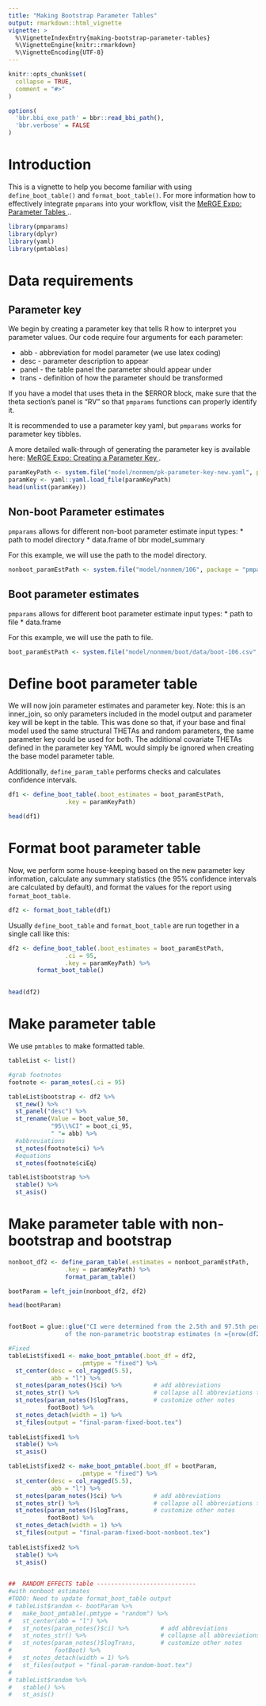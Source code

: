 ```yaml
---
title: "Making Bootstrap Parameter Tables"
output: rmarkdown::html_vignette
vignette: >
  %\VignetteIndexEntry{making-bootstrap-parameter-tables}
  %\VignetteEngine{knitr::rmarkdown}
  %\VignetteEncoding{UTF-8}
---
```



```r
knitr::opts_chunk$set(
  collapse = TRUE,
  comment = "#>"
)

options(
  'bbr.bbi_exe_path' = bbr::read_bbi_path(),
  'bbr.verbose' = FALSE
)
```

# Introduction

This is a vignette to help you become familiar with using `define_boot_table()` and `format_boot_table()`. 
For more information how to effectively integrate `pmparams` into your workflow, visit the 
<a href="https://merge.metrumrg.com/expo/expo1-nonmem-foce/posts/parameter-tables.html" target="_blank">
MeRGE Expo: Parameter Tables </a>..

```r
library(pmparams)
library(dplyr)
library(yaml)
library(pmtables)
```

# Data requirements

## Parameter key

We begin by creating a parameter key that tells R how to interpret you parameter values. Our code require four arguments for each parameter:

* abb - abbreviation for model parameter (we use latex coding)
* desc - parameter description to appear
* panel - the table panel the parameter should appear under
* trans - definition of how the parameter should be transformed

If you have a model that uses theta in the $ERROR block, make sure that the theta section's panel is "RV" so that `pmparams` functions can properly identify it. 

It is recommended to use a parameter key yaml, but `pmparams` works for parameter key tibbles. 

A more detailed walk-through of generating the parameter key is available here: <a href="https://merge.metrumrg.com/expo/expo1-nonmem-foce/posts/parameter-key.html" target="_blank">
MeRGE Expo: Creating a Parameter Key </a>. 

```r
paramKeyPath <- system.file("model/nonmem/pk-parameter-key-new.yaml", package = "pmparams")
paramKey <- yaml::yaml.load_file(paramKeyPath)
head(unlist(paramKey))
```

## Non-boot Parameter estimates

`pmparams` allows for different non-boot parameter estimate input types:
* path to model directory
* data.frame of bbr model_summary

For this example, we will use the path to the model directory.
```r
nonboot_paramEstPath <- system.file("model/nonmem/106", package = "pmparams")
```

## Boot parameter estimates 
`pmparams` allows for different boot parameter estimate input types:
* path to file 
* data.frame

For this example, we will use the path to file.
```r
boot_paramEstPath <- system.file("model/nonmem/boot/data/boot-106.csv", package = "pmparams")
```

# Define boot parameter table

We will now join parameter estimates and parameter key. Note: this is an inner_join, so only parameters included in the model output and parameter key will be kept in the table. This was done so that, if your base and final model used the same structural THETAs and random parameters, the same parameter key could be used for both. The additional covariate THETAs defined in the parameter key YAML would simply be ignored when creating the base model parameter table.

Additionally, `define_param_table` performs checks and calculates confidence intervals.

```r
df1 <- define_boot_table(.boot_estimates = boot_paramEstPath,
                .key = paramKeyPath)

head(df1)
```

# Format boot parameter table

Now, we perform some house-keeping based on the new parameter key information, calculate any summary statistics (the 95% confidence intervals are calculated by default), and format the values for the report using `format_boot_table`.
```r
df2 <- format_boot_table(df1)
```

Usually `define_boot_table` and `format_boot_table` are run together in a single call like this:

```r
df2 <- define_boot_table(.boot_estimates = boot_paramEstPath,
                .ci = 95,
                .key = paramKeyPath) %>% 
        format_boot_table()
  

head(df2)
```

# Make parameter table

We use `pmtables` to make formatted table.

```r
tableList <- list()

#grab footnotes
footnote <- param_notes(.ci = 95)
```

```r
tableList$bootstrap <- df2 %>% 
  st_new() %>% 
  st_panel("desc") %>% 
  st_rename(Value = boot_value_50,
            "95\\%CI" = boot_ci_95,
            " "= abb) %>% 
  #abbreviations
  st_notes(footnote$ci) %>% 
  #equations
  st_notes(footnote$ciEq) 

tableList$bootstrap %>% 
  stable() %>% 
  st_asis()

```

# Make parameter table with non-bootstrap and bootstrap 
```r
nonboot_df2 <- define_param_table(.estimates = nonboot_paramEstPath,
                .key = paramKeyPath) %>% 
                format_param_table()

bootParam = left_join(nonboot_df2, df2)

head(bootParam)


footBoot = glue::glue("CI were determined from the 2.5th and 97.5th percentiles 
                of the non-parametric bootstrap estimates (n ={nrow(df2)}).")

#Fixed
tableList$fixed1 <- make_boot_pmtable(.boot_df = df2,
                    .pmtype = "fixed") %>% 
  st_center(desc = col_ragged(5.5),
            abb = "l") %>% 
  st_notes(param_notes()$ci) %>%         # add abbreviations
  st_notes_str() %>%                     # collapse all abbreviations to a string                        
  st_notes(param_notes()$logTrans,       # customize other notes
           footBoot) %>%   
  st_notes_detach(width = 1) %>% 
  st_files(output = "final-param-fixed-boot.tex") 
  
tableList$fixed1 %>% 
  stable() %>% 
  st_asis()

tableList$fixed2 <- make_boot_pmtable(.boot_df = bootParam,
                    .pmtype = "fixed") %>% 
  st_center(desc = col_ragged(5.5),
            abb = "l") %>% 
  st_notes(param_notes()$ci) %>%         # add abbreviations
  st_notes_str() %>%                     # collapse all abbreviations to a string                        
  st_notes(param_notes()$logTrans,       # customize other notes
           footBoot) %>%   
  st_notes_detach(width = 1) %>% 
  st_files(output = "final-param-fixed-boot-nonboot.tex") 
  
tableList$fixed2 %>% 
  stable() %>% 
  st_asis()

  
##  RANDOM EFFECTS table ----------------------------
#with nonboot estimates
#TODO: Need to update format_boot_table output
# tableList$random <- bootParam %>%
#   make_boot_pmtable(.pmtype = "random") %>%
#   st_center(abb = "l") %>%
#   st_notes(param_notes()$ci) %>%         # add abbreviations
#   st_notes_str() %>%                     # collapse all abbreviations to a string
#   st_notes(param_notes()$logTrans,       # customize other notes
#            footBoot) %>%
#   st_notes_detach(width = 1) %>%
#   st_files(output = "final-param-random-boot.tex")
# 
# tableList$random %>%
#   stable() %>%
#   st_asis()
```

